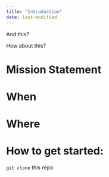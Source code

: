 ```yaml
---
title: "Introduction"
date: last-modified
---
```


And this?

How about this?

# Mission Statement

# When

# Where

# How to get started:

`git clone` this repo